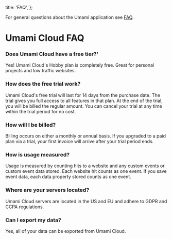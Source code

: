   title: 'FAQ',
};

For general questions about the Umami application see [FAQ](/docs/faq).

# Umami Cloud FAQ

### Does Umami Cloud have a free tier?'

Yes! Umami Cloud's Hobby plan is completely free. Great for personal projects and low traffic websites.

### How does the free trial work?

Umami Cloud's free trial will last for 14 days from the purchase date. The trial gives you full access to all features in that plan.
At the end of the trial, you will be billed the regular amount. You can cancel your trial at any time within the trial period for no cost.

### How will I be billed?

Billing occurs on either a monthly or annual basis.
If you upgraded to a paid plan via a trial, your first invoice will arrive after your trial period ends.

### How is usage measured?

Usage is measured by counting hits to a website and any custom events or custom event data stored. Each website hit counts as one event. If you save
event data, each data property stored counts as one event.

### Where are your servers located?

Umami Cloud servers are located in the US and EU and adhere to GDPR and CCPA regulations.

### Can I export my data?

Yes, all of your data can be exported from Umami Cloud.
